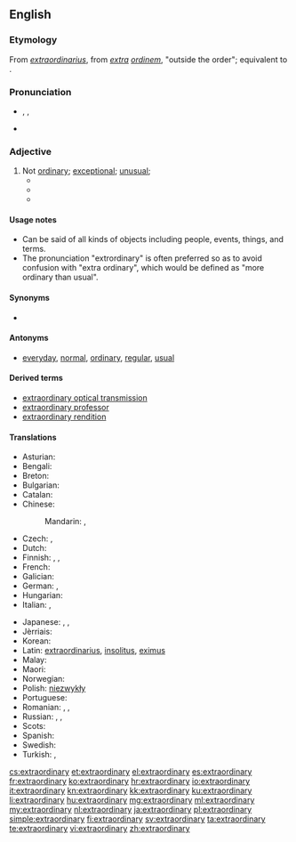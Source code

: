 ==English==

===Etymology===
From {{etyl|la|en}} ''[[extraordinarius]]'', from ''[[extra]] [[ordinem]]'', "outside the order"; equivalent to {{prefix|extra|ordinary|lang=en}}.

===Pronunciation===
* {{IPA|/ɪksˈtrɔː(r)dɪˌnərɪ/}}, {{IPAchar|/ɪksˈtrɔː(r)dɪnˌrɪ/}}, {{IPAchar|/ˌɛkstrəˈɔː(r)dɪˌnərɪ/, /ˌɛkstrəˈɔː(r)dɪnˌrɪ/}}
* {{audio|en-us-extraordinary.ogg|Audio (US)}}

===Adjective===
{{en-adj}}

# Not [[ordinary]]; [[exceptional]]; [[unusual]];
#* {{quote-book|passage=Everybody knew I was an '''extraordinary''' person. When I was born my beard was three feet long.|title=[[S:As Far as Thought Can Reach: A.D. 31,920/§ ii|Back to Methuselah]]|author=G. B. Shaw|year=1921}}
#* {{quote-book|passage=The Houses may meet in '''extraordinary''' sessions at the request of the Government, of the Permanent Deputation or of the overall majority of members of either of the two Houses. '''Extraordinary''' sessions must be convened with a specific agenda and shall be adjourned once this has been dealt with.|title=[[S:Spanish Constitution of 1978/Part III|Spanish Constitution of 1978]]|year=1978}}
#* {{quote-news
|year=2011
|date=October 23
|author=Tom Fordyce
|title=2011 Rugby World Cup final: New Zealand 8-7 France
|work=BBC Sport
|url=http://news.bbc.co.uk/sport2/hi/rugby_union/15405316.stm
|page=
|passage=Tony Woodcock's early try and a penalty from fourth-choice fly-half Stephen Donald were enough to see the All Blacks home in an '''extraordinary''' match that defied all pre-match predictions.}}

====Usage notes====
* Can be said of all kinds of objects including people, events, things, and terms.
* The pronunciation "extrordinary" is often preferred so as to avoid confusion with "extra ordinary", which would be defined as "more ordinary than usual".

====Synonyms====
* {{l/en|forby}}

====Antonyms====
* [[everyday]], [[normal]], [[ordinary]], [[regular]], [[usual]]

====Derived terms====
* [[extraordinary optical transmission]]
* [[extraordinary professor]]
* [[extraordinary rendition]]

====Translations====
{{trans-top|not ordinary}}
* Asturian: {{t-|ast|estraordinariu}}
* Bengali: {{t+|bn|অলৌকিক|tr=ôloukik|sc=Beng}}
* Breton: {{t|br|dreistordinal}}
* Bulgarian: {{t+|bg|необикновен|sc=Cyrl}}
* Catalan: {{t-|ca|extraordinari}}
* Chinese:
*: Mandarin: {{t|cmn|非凡|tr=fēifán|sc=Hani}}, {{t|cmn|了不起|tr=liǎobuqǐ|sc=Hani}}
* Czech: {{t|cs|neobyčejný}}, {{t|cs|mimořádný}} {{qualifier|of session}}
* Dutch: {{t+|nl|buitengewoon}}
* Finnish: {{t+|fi|erikoinen}}, {{t+|fi|kummallinen}}, {{t+|fi|epätavallinen}}
* French: {{t+|fr|extraordinaire}}
* Galician: {{t-|gl|extraordinario}}
* German: {{t+|de|außerordentlich}}, {{t+|de|außergewöhnlich}}
* Hungarian: {{t+|hu|rendkívüli}}
* Italian: {{t+|it|straordinario|m}}, {{t-|it|straordinaria|f}}
{{trans-mid}}
* Japanese: {{t-|ja|並外れる|alt=並外れた|tr=namihazureta|sc=Jpan}}, {{t-|ja|傑出する|alt=傑出した|tr=kesshutsu-shita|sc=Jpan}}, {{t+|ja|非凡|alt=非凡な|tr=ひぼんな, hibon-na|sc=Jpan}}
* Jèrriais: {{tø|roa-jer|extraordinnaithe}}
* Korean: {{t-|ko|특별한|tr=teukbyeorhan|sc=Kore}}
* Latin: [[extraordinarius]], [[insolitus]], [[eximus]]
* Malay: {{t-|ms|luar biasa}}
* Maori: {{t|mi|autaia}}
* Norwegian: {{t-|no|ekstraordinær}}
* Polish: [[niezwykły]] {{m}} <!-- non-lemma: [[niezwykła]] {{f}}, [[niezwykłe]] {{n}} -->
* Portuguese: {{t+|pt|extraordinário}}
* Romanian: {{t-|ro|extraordinar}}, {{t-|ro|ieșit din comun|m|n}}, {{t-|ro|neobișnuit|m|n}}
* Russian: {{t+|ru|необычный|tr=neobýčnyj|sc=Cyrl}}, {{t+|ru|необычайный|tr=neobyčájnyj|sc=Cyrl}}, {{t+|ru|экстраординарный|tr=ekstraordinárnyj|sc=Cyrl}}
* Scots: {{t|sco|byordinar}}
* Spanish: {{t+|es|extraordinario}}
* Swedish: {{t+|sv|extraordinär}}
* Turkish: {{t+|tr|fevkalade}}, {{t+|tr|olağanüstü}}
{{trans-bottom}}

[[cs:extraordinary]]
[[et:extraordinary]]
[[el:extraordinary]]
[[es:extraordinary]]
[[fr:extraordinary]]
[[ko:extraordinary]]
[[hr:extraordinary]]
[[io:extraordinary]]
[[it:extraordinary]]
[[kn:extraordinary]]
[[kk:extraordinary]]
[[ku:extraordinary]]
[[li:extraordinary]]
[[hu:extraordinary]]
[[mg:extraordinary]]
[[ml:extraordinary]]
[[my:extraordinary]]
[[nl:extraordinary]]
[[ja:extraordinary]]
[[pl:extraordinary]]
[[simple:extraordinary]]
[[fi:extraordinary]]
[[sv:extraordinary]]
[[ta:extraordinary]]
[[te:extraordinary]]
[[vi:extraordinary]]
[[zh:extraordinary]]